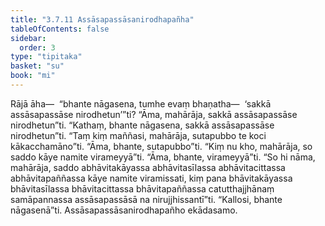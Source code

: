 ```yaml
---
title: "3.7.11 Assāsapassāsanirodhapañha"
tableOfContents: false
sidebar:
  order: 3
type: "tipitaka"
basket: "su"
book: "mi"
---
```



<DynamicBreadcrumb />

<Division number="104" book="mi">

<Paragraph number="492" book="mi">
Rājā āha—  “bhante nāgasena, tumhe evaṃ bhaṇatha—  ‘sakkā assāsapassāse nirodhetun’”ti? “Āma, mahārāja, sakkā assāsapassāse nirodhetun”ti. “Kathaṃ, bhante nāgasena, sakkā assāsapassāse nirodhetun”ti. “Taṃ kiṃ maññasi, mahārāja, sutapubbo te koci kākacchamāno”ti. “Āma, bhante, sutapubbo”ti. “Kiṃ nu kho, mahārāja, so saddo kāye namite virameyyā”ti. “Āma, bhante, virameyyā”ti. “So hi nāma, mahārāja, saddo abhāvitakāyassa abhāvitasīlassa abhāvitacittassa abhāvitapaññassa kāye namite viramissati, kiṃ pana bhāvitakāyassa bhāvitasīlassa bhāvitacittassa bhāvitapaññassa catutthajjhānaṃ samāpannassa assāsapassāsā na nirujjhissantī”ti.
</Paragraph>

<Paragraph number="493" book="mi">
“Kallosi, bhante nāgasenā”ti.

</Paragraph>
</Division>

<Paragraph number="494" type="center" book="mi">
Assāsapassāsanirodhapañho ekādasamo.
</Paragraph>